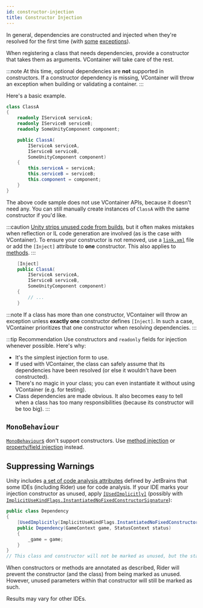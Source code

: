```yaml
---
id: constructor-injection
title: Constructor Injection
---
```


In general, dependencies are constructed and injected when they're resolved for the first time (with [some](../registering/register-factory) [exceptions](../registering/register-type#register-instance)).

When registering a class that needs dependencies, provide a constructor that takes them as arguments. VContainer will take care of the rest.

:::note
At this time, optional dependencies are **not** supported in constructors. If a constructor dependency is missing, VContainer will throw an exception when building or validating a container.
:::

Here's a basic example.

```csharp
class ClassA
{
    readonly IServiceA serviceA;
    readonly IServiceB serviceB;
    readonly SomeUnityComponent component;

    public ClassA(
        IServiceA serviceA,
        IServiceB serviceB,
        SomeUnityComponent component)
    {
        this.serviceA = serviceA;
        this.serviceB = serviceB;
        this.component = component;
    }
}
```

The above code sample does not use VContainer APIs, because it doesn't need any. You can still manually create instances of `ClassA` with the same constructor if you'd like.

:::caution
[Unity strips unused code from builds](https://docs.unity3d.com/Manual/ManagedCodeStripping), but it often makes mistakes when reflection or IL code generation are involved (as is the case with VContainer). To ensure your constructor is not removed, use a [`link.xml`](https://docs.unity3d.com/Manual/ManagedCodeStripping#LinkXML) file or add the `[Inject]` attribute to **one** constructor. This also applies to [methods](./method-injection).
:::

```csharp
    [Inject]
    public ClassA(
        IServiceA serviceA,
        IServiceB serviceB,
        SomeUnityComponent component)
    {
        // ...
    }
```

:::note
If a class has more than one constructor, VContainer will throw an exception unless **exactly one** constructor defines `[Inject]`. In such a case, VContainer prioritizes that one constructor when resolving dependencies.
:::

:::tip Recommendation
Use constructors and `readonly` fields for injection whenever possible. Here's why:

- It's the simplest injection form to use.
- If used with VContainer, the class can safely assume that its dependencies have been resolved (or else it wouldn't have been constructed).
- There's no magic in your class; you can even instantiate it without using VContainer (e.g. for testing).
- Class dependencies are made obvious. It also becomes easy to tell when a class has too many responsibilities (because its constructor will be too big).
:::

## `MonoBehaviour`

[`MonoBehaviour`s](https://docs.unity3d.com/ScriptReference/MonoBehaviour) don't support constructors. Use [method injection](./method-injection) or [property/field injection](./property-field-injection) instead.

## Suppressing Warnings

Unity includes [a set of code analysis attributes](https://www.jetbrains.com/help/rider/Reference__Code_Annotation_Attributes.html) defined by JetBrains that some IDEs (including Rider) use for code analysis. If your IDE marks your injection constructor as unused, apply [`[UsedImplicitly]`](https://www.jetbrains.com/help/rider/Reference__Code_Annotation_Attributes.html#UsedImplicitlyAttribute) (possibly with [`ImplicitUseKindFlags.InstantiatedNoFixedConstructorSignature`](https://www.jetbrains.com/help/rider/Reference__Code_Annotation_Attributes.html#InstantiatedNoFixedConstructorSignature)):

```csharp
public class Dependency
{
    [UsedImplicitly(ImplicitUseKindFlags.InstantiatedNoFixedConstructorSignature)]
    public Dependency(GameContext game, StatusContext status)
    {
        _game = game;
    }
}
// This class and constructor will not be marked as unused, but the status parameter will be.
```

When constructors or methods are annotated as described, Rider will prevent the constructor (and the class) from being marked as unused. However, unused parameters within that constructor will still be marked as such.

Results may vary for other IDEs.
